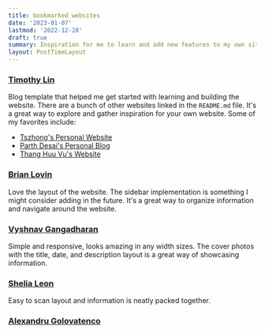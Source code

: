 ```yaml
---
title: bookmarked websites
date: '2023-01-07'
lastmod: '2022-12-28'
draft: true
summary: Inspiration for me to learn and add new features to my own site.
layout: PostTimeLayout
---
```

        
### [Timothy Lin](https://github.com/timlrx/tailwind-nextjs-starter-blog) 

Blog template that helped me get started with learning and building the website. There are a bunch of other websites linked in the `README.md` file. It's a great way to explore and gather inspiration for your own website. Some of my favorites include:
- [Tszhong's Personal Website](https://honghong.me)
- [Parth Desai's Personal Blog](https://musing.vercel.app)
- [Thang Huu Vu's Website](https://www.thvu.dev/)


### [Brian Lovin](https://brianlovin.com)

Love the layout of the website. The sidebar implementation is something I might consider adding in the future. It's a great way to organize information and navigate around the website.

### [Vyshnav Gangadharan](https://vyshnav.xyz)

Simple and responsive, looks amazing in any width sizes. The cover photos with the title, date, and description layout is a great way of showcasing information.

### [Shelia Leon](https://www.sheilaleon.tech)

Easy to scan layout and information is neatly packed together.

### [Alexandru Golovatenco](https://www.alexglv.com)